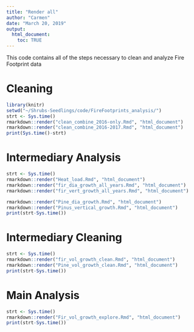 ```yaml
---
title: "Render all"
author: "Carmen"
date: "March 20, 2019"
output: 
  html_document:
    toc: TRUE
---
```


This code contains all of the steps necessary to clean and analyze Fire Footprint data

# Cleaning
```r
library(knitr)
setwd("~/Shrubs-Seedlings/code/FireFootprints_analysis/")
strt <- Sys.time()
rmarkdown::render("clean_combine_2016-only.Rmd", "html_document")
rmarkdown::render("clean_combine_2016-2017.Rmd", "html_document")
print(Sys.time()-strt)
```

# Intermediary Analysis
```r
strt <- Sys.time()
rmarkdown::render("Heat_load.Rmd", "html_document")
rmarkdown::render("fir_dia_growth_all_years.Rmd", "html_document")
rmarkdown::render("fir_vert_growth_all_years.Rmd", "html_document")

rmarkdown::render("Pine_dia_growth.Rmd", "html_document")
rmarkdown::render("Pinus_vertical_growth.Rmd", "html_document")
print(strt-Sys.time())
```

# Intermediary Cleaning
```r
strt <- Sys.time()
rmarkdown::render("fir_vol_growth_clean.Rmd", "html_document")
rmarkdown::render("Pine_vol_growth_clean.Rmd", "html_document")
print(strt-Sys.time())
```

# Main Analysis
```r
strt <- Sys.time()
rmarkdown::render("Fir_vol_growth_explore.Rmd", "html_document")
print(strt-Sys.time())
```
